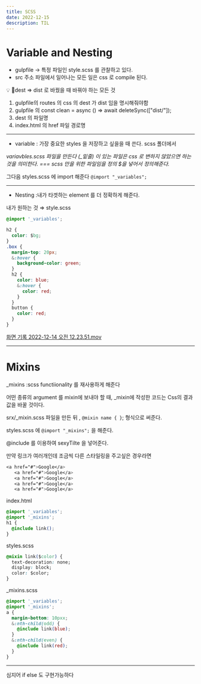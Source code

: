 ```yaml
---
title: SCSS
date: 2022-12-15
description: TIL
---
```


# Variable and Nesting

- gulpfile → 특정 파일인 style.scss 를 관찰하고 있다.
- src 주소 파일에서 일어나는 모든 일은 css 로 compile 된다.

<aside>
💡 🤔dest ⇒ dist 로 바꿨을 때 바꿔야 하는 모든 것

</aside>

1. gulpfile의 routes 의 css 의 dest 가 dist 임을 명시해줘야함
2. gulpfile 의 const clean = async () => await deleteSync(["dist/"]);
3. dest 의 파일명
4. index.html 의 href 파일 경로명

---

- variable : 가장 중요한 styles 을 저장하고 싶을을 때 쓴다. scss 폴더에서

_variavbles.scss 파일을 만든다 (\_밑줄) 이 있는 파일은 css 로 변하지 않았으면 하는 것을 의미한다. === scss 만을 위한 파일임을 정의 $을 넣어서 정의해준다._

그다음 styles.scss 에 import 해준다 `@import "_variables";`

---

- Nesting :내가 타겟하는 element 를 더 정확하게 해준다.

내가 원하는 것 ⇒ style.scss

```css
@import '_variables';

h2 {
  color: $bg;
}
.box {
  margin-top: 20px;
  &:hover {
    background-color: green;
  }
  h2 {
    color: blue;
    &:hover {
      color: red;
    }
  }
  button {
    color: red;
  }
}
```

[화면 기록 2022-12-14 오전 12.23.51.mov](https://s3-us-west-2.amazonaws.com/secure.notion-static.com/6dc12806-296b-4b0f-b1d2-001404b28868/%E1%84%92%E1%85%AA%E1%84%86%E1%85%A7%E1%86%AB_%E1%84%80%E1%85%B5%E1%84%85%E1%85%A9%E1%86%A8_2022-12-14_%E1%84%8B%E1%85%A9%E1%84%8C%E1%85%A5%E1%86%AB_12.23.51.mov)

---

# Mixins

\_mixins :scss functiionality 를 재사용하게 해준다

어떤 종류의 argument 를 mixin에 보내야 할 때, \_mixin에 작성한 코드는 Css의 결과값을 바꿀 것이다.

srx/\_mixin.scss 파일을 만든 뒤 , `@mixin name { }`; 형식으로 써준다.

styles.scss 에 `@import "_mixins";` 을 해준다.

@include 를 이용하여 sexyTilte 을 넣어준다.

만약 링크가 여러개인데 조금씩 다른 스타일링을 주고싶은 경우라면

```css
<a href="#">Google</a>
   <a href="#">Google</a>
   <a href="#">Google</a>
   <a href="#">Google</a>
   <a href="#">Google</a>
```

index.html

```css
@import '_variables';
@import '_mixins';
h1 {
  @include link();
}
```

styles.scss

```css
@mixin link($color) {
  text-decoration: none;
  display: block;
  color: $color;
}
```

\_mixins.scss

```css
@import '_variables';
@import '_mixins';
a {
  margin-bottom: 10pxx;
  &:nth-child(odd) {
    @include link(blue);
  }
  &:nth-child(even) {
    @include link(red);
  }
}
```

---

심지어 if else 도 구현가능하다
